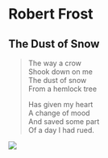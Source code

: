 # Robert Frost



## The Dust of Snow

> The way a crow   
> Shook down on me  
> The dust of snow  
> From a hemlock tree  
>   
> Has given my heart  
> A change of mood  
> And saved some part  
> Of a day I had rued.  





![](images/The_Dust_of_Snow.jpg)

